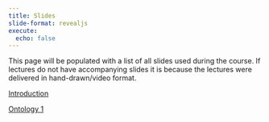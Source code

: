 ```yaml
---
title: Slides 
slide-format: revealjs
execute:
  echo: false
---
```


This page will be populated with a list of all slides used during the course.
If lectures do not have accompanying slides it is because the lectures were delivered in hand-drawn/video format.

[Introduction](../slides/one/)

[Ontology 1](../slides/two/)

<!-- [Ontology 2](../slides/three/) -->
<!-- [Ontology 3](../slides/four/) -->
<!-- [Epistemology 1&2](../slides/five/) -->
<!-- [Technology 1](../slides/seven/) -->
<!-- [Technology 2](https://edibotopic.github.io/lecture-slides/FS1005_15.html) -->
<!-- [Techno-ethics](https://edibotopic.github.io/lecture-slides/FS1005_16.html) -->
